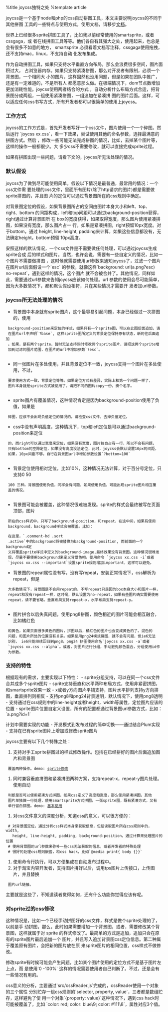 %title joycss独特之处
%template article

joycss是一个基于node和php的css自动拼图工具，本文主要说明joycss的不同于其他拼图
工具的一些特点与使用方式，使用文档，请移步[[joycss|文档]]。

世界上已经很多sprite拼图工具了，比如我以前经常使用的smartsprite，或者cssgaga，或
者在线拼图工具等等。他们各自有其强大之处，使用起来，也总是会有很多不如意的地方，
smartsprite 必须看着文档写注释，cssgaga使用拖拽，还不支持mac，linux，不支持自动
化发布集成。

作为自动拼图工具，如果只支持水平垂直方向布局，那么会浪费很多空间，图片面积过大，
占浏览器内存。如果只支持紧凑拼图，那么对开发者有限制，必须一个背景图，一个相同大
小的图片，这样固然也没用问题，但是如果在团队中推广，还是有一定难道的，不是所有人
都愿意那么做。在极端情况下，dom节点数增加更加消耗性能。joycss使用两者结合的方式
，自动分析什么布局方式合适，把背景图分成两组，一组使用紧凑拼图，一组追加在紧凑拼
图的图片后面。这样，可以适应任何css书写方式，所有开发者都可以很简单的使用上joycss。

=== 工作方式 ===

joycss的工作方式是，首先开发者写好一个css文件，图片使用一个一个碎图。然后运行
`joycss xx.css`，看一下效果，尝试使用其他的命名参数，选择最满意的拼图方式。然后
，修改一些可能无法完成拼图的情况，比如，去掉某个图片等，这样的操作一般都很少。大
多少css不需要修改，就可以直接完成sprite过程。

如果有拼图出现一些问题，请看下文的，joycss所无法处理的情况。

=== 默认假设 ===

joycss为了做到尽可能使用简单，假设以下情况是最普通，最常用的情况：一个css文件需
要处理的css文件，里面所有图片(除了http请求的图片)都是需要做sprite拼图的，并且图
片的定位可以通过背景图所在的css规则中确定。

对背景图定位的假设，如果背景图所占的空间由图片本身大小和left、top、right、bottom
的间距构成，left和top间距可以通过background-position获得，right通过计算背景图所
在 box的宽度获得，如果取得宽度，那么图片使用紧凑拼图，如果没有宽度，那么图片占一
行，如果是紧凑拼图，right预留10px宽度。对于bottom，通过 height, line-height,
padding来计算，如果这些信息都没有，无法确定height，bottom预留 10px高度。

安照这样的默认情况，一个css文件是不需要做任何处理，可以通过joycss生成sprite合成
后的样式和图片。当然，也许会说，需要有一些自定义的情况，比如一个图片不需要做拼图
，这时候就需要使用url参数来通知joycss了，过滤一个图片在图片url后面假设一个`esc`
的参数，就像这样`background: url(a.png?esc) no-repeat`，遇到这样的情况，这个图片
就不会被合并了。其他情况，同样如此，需要通过url参数来告知joycss应该如何处理。url
参数的使用会尽可能简单，因为大多数情况下，都和默认假设相符，只在某些情况才需要开
发者加url参数。

=== joycss所无法处理的情况 ===

* 背景图中本身就有sprite图片，这个最容易引起问题，本身已经做过一次拼图的，使用
  background-position来定位的样式，如果只有一个sprite图，可以在此图后面追加，请
  在图片url中声明`?base`, 这样sprite图所定义的背景定位保持原有状态，新的往后面追加
  。如果，是有两个sprite，暂时无法支持同时修改两个sprite图片，请把这两个sprite增
  加到过滤的图片范围，在图片的url中增加参数`?esc`。
  
* 同一张图片在多处使用，并且背景定位不一致，joycss支持一个图片在多处使用，不过，
  要求使用方式一致，背景定位等等。如果定位方式有差异，实际上和第一个问题一样了，
  图片本身就是sprite方式被使用了。请把不同的图片copy一份，换个名字。
  
* sprite图片有覆盖情况，这种情况肯定是因为background-position使用了负值，如果是
  碎图，应该不会出现负值定位的情况的。请检查css文件，去掉负值定位。

* css中没有声明高度，这种情况下，top和left定位是可以通过background-position来定位
  的，而right可以通过宽度来定位，如果没有宽度，图片独自占有一行，所以不会有问题，
  只有bottom的空隙定位，如果没有高度没法定位，此时，joycss会默认设置10px的间距，
  如果，10px间距不够，自行在背景图url中增加参数设置`?bottom=100`
  
* 背景定位使用相对定位，比如10%，这种情况无法计算，对于百分号定位，只支持0 50
  100 三种。背景图使用负值，同样会有问题，如果使用负值，可能出现sprite图片相互覆
  盖的情况。
  
* 背景图可能会被覆盖，这种情况很难被发现。sprite的样式会最终被写在页面顶部，图片
  所在的css样式中，只写了background-position，和repeat，在这中间，如果有使用
  background，background样式会被覆盖。比如：
{{{css
.comment-hd .sort .active,
.comment-hd .sort .disable{
  background:*fff;
  display:block;
  height:19px;
  line-height:19px;
  padding:0px 27px 0px 5px;
}
.comment-hd .sort .active{
  background:*fff url(../img/sort.png) 67px 4px no-repeat;
  color:*666;
}
}}}
  在这里，`.comment-hd .sort
  .active`中的background将被替换为background-position, 而前面的一个background定
  义将覆盖sprite样式中定义的background-image,最终效果没有背景图。这种情况很难发
  现，尽量不要使用background来定义背景色吧。使用命令 `joycss xx.css -i`或者
  `joycss xx.css --important`设置sprite规则增加important，这样可以避免。
 
* 背景图的repeat属性没有写，没有写repeat，安装正常情况下，css解析为repeat，但是
  大多数情况下，背景图是不会用repeat的，不写repeat只是因为box本身大小和图片一样，
  repeat和没有repeat一样，这时候，默认设置为no-repeat，如果有些图片确实需要使用
  repeat，请不要省略。垂直布局支持repeat-x，水平布局支持repeat-y。
  
* 图片拼合以后失真问题，使用png8拼图，颜色相近的图片可能会相互融合，比如橘红色
  和黄色，如果页面很多黄色的图片，拼图以后，橘红色的图片也会变成黄色的了。混色的
  问题，和图片所处的位置没有关系。如果使用png24模式拼图，就不会有问题，但ie6无法
  识别， ie6只能继续回归到png8。png24 拼图使用命名`joycss xx.css -a`或者
  `joycss xx.css --alpha`。或者，对图片进行分组，手动避免颜色混合，分组使用id作
  为参数。
 
=== 支持的特性 ===

根据现有的需求，主要实现以下特性：
- sprite分组支持，可以在同一个css文件合并成多个sprite图片
- sprite支持垂直和水平两种布局方式，使用非紧密拼图，和smartsprite效果一致
- x或者y方向图片平铺支持，图片水平排列支持y方向拼图，垂直排列则相反
- 支持png8和png24背景透明，默认情况下，使用png8透明
- 支持通过在css规则中的line-height或者height，width等属性，定位图片应该的位置
- sprite图片位置自定义设置，所有的配置都通过背景图url参数方式，比如：`a.png?id=1`

计划中需要实现的功能
- 开发模式到发布过程的简单切换——通过结合Plum实现
- 支持在已有sprite图片上增加或修改sprite图片

joycss主要有以下几个特殊之处：
# 支持对手工sprite拼图过的样式修改操作。包括在已经拼好的图片后面追加图片和背景图
  覆盖两种操作。demo: [[./demo/joycss/test-append|sprite修改]]
# 同时兼容垂直拼图和紧凑拼图两种方案，支持repeat-x，repeat-y图片处理。 使用自动
  判断是否可以使用紧凑方式拼图，如果css定义了高度和宽度，那么使用紧凑拼图，其他
  图片单独做一行处理，使用smartsprite方式拼图。一张sprite图，既有紧凑方式，又有
  单行留白拼图。demo: [[./demo/joycss/test.html|基本使用]]
# 对css文件意义的深度分析，知道css的意义，可以很方便的：
  # 对背景图定位，通过分析css样式本身来获取信息，包括读取图片所在css规则中的，width,
    height, line-height, padding, background-position，通过计算来处理图片的位置
  # 使用背景图的url参数来弥补一些css无法获取的信息，或者开发者的特殊处理
  # 很好的处理css规则嵌套，和css hack，比如`@media print{ body {}}`
# 使用命令行执行，可以方便集成在自动发布过程中。
# 对于淘宝内容开发者，支持图片拼好以后，调用tps图片上传接口，上传图片，并且替换
  图片url链接。
主要就是这些了，不知道读者觉得如何，还有什么功能你觉得应该有呢。

=== 对sprite过的css修改 ===

这种情况是，比如一个已经手动拼图好的css文件，样式是做个sprite处理的了，以前是手
动拼图，那么，此时如果需要增加一个背景图，或者，需要修改某个背景图，这样就属于对
sprite 的样式修改了。最简单的方式是追加，追加只会在原有的sprite图片最后追加一个
图片，并且写入追加背景图css定位信息。第二种属于覆盖原有图片，会把新的图片放在原
来sprite图片的相同位置，css样式不做修改。

修改sprite有时候可能会产生问题，比如某个图片使用的定位方式不是基于图片左上点，而
是使用`0 -100%` 这样的情况需要使用者自己判断了。不过，还是会有一些情况有用的。

css意义的分析，主要通过`src/cssReader.js`完成的，cssReader使用一个对象的三个属性
分别贮存一组css规则的`selector, property, value`，三者都是数组贮存，这样避免了使
用一个对象`{property: value}`这种情况下，遇到css hack时可能被覆盖了，比如
`color: red; color: blue\9; color: #111\8`，属性对应3个值。
